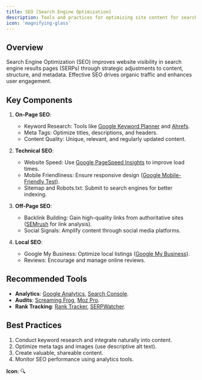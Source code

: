 ```yaml
---
title: SEO [Search Engine Optimization]
description: Tools and practices for optimizing site content for search engines.
icon: 'magnifying-glass'
---
```


## Overview
Search Engine Optimization (SEO) improves website visibility in search engine results pages (SERPs) through strategic adjustments to content, structure, and metadata. Effective SEO drives organic traffic and enhances user engagement.

## Key Components
1. **On-Page SEO**:
   - Keyword Research: Tools like [Google Keyword Planner](https://ads.google.com/home/tools/keyword-planner/) and [Ahrefs](https://ahrefs.com/).
   - Meta Tags: Optimize titles, descriptions, and headers.
   - Content Quality: Unique, relevant, and regularly updated content.

2. **Technical SEO**:
   - Website Speed: Use [Google PageSpeed Insights](https://pagespeed.web.dev/) to improve load times.
   - Mobile Friendliness: Ensure responsive design ([Google Mobile-Friendly Test](https://search.google.com/test/mobile-friendly)).
   - Sitemap and Robots.txt: Submit to search engines for better indexing.

3. **Off-Page SEO**:
   - Backlink Building: Gain high-quality links from authoritative sites ([SEMrush](https://www.semrush.com/) for link analysis).
   - Social Signals: Amplify content through social media platforms.

4. **Local SEO**:
   - Google My Business: Optimize local listings ([Google My Business](https://www.google.com/business/)).
   - Reviews: Encourage and manage online reviews.

## Recommended Tools
- **Analytics**: [Google Analytics](https://analytics.google.com/), [Search Console](https://search.google.com/search-console).
- **Audits**: [Screaming Frog](https://www.screamingfrog.co.uk/seo-spider/), [Moz Pro](https://moz.com/).
- **Rank Tracking**: [Rank Tracker](https://www.link-assistant.com/rank-tracker/), [SERPWatcher](https://mangools.com/serpwatcher).

## Best Practices
1. Conduct keyword research and integrate naturally into content.
2. Optimize meta tags and images (use descriptive alt text).
3. Create valuable, shareable content.
4. Monitor SEO performance using analytics tools.

**Icon**: 🔍